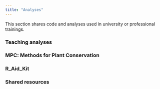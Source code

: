 ```yaml
---
title: "Analyses"
---
```


This section shares code and analyses used in university or professional trainings.

### Teaching analyses

### MPC: Methods for Plant Conservation

### R_Aid_Kit

### Shared resources

